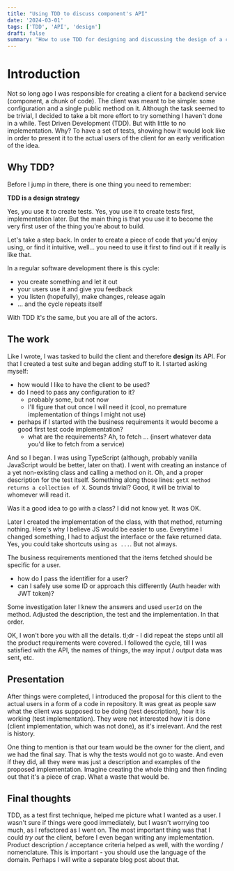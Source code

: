 ```yaml
---
title: "Using TDD to discuss component's API"
date: '2024-03-01'
tags: ['TDD', 'API', 'design']
draft: false
summary: "How to use TDD for designing and discussing the design of a component's API."
---
```


# Introduction

Not so long ago I was responsible for creating a client for a backend service (component, a chunk of code).
The client was meant to be simple: some configuration and a single public method on it. Although the task seemed to be
trivial, I decided to take a bit more effort to try something I haven't done in a while. Test Driven Development (TDD).
But with little to no implementation. Why? To have a set of tests, showing how it would look like in order to present it
to the actual users of the client for an early verification of the idea.

## Why TDD?

Before I jump in there, there is one thing you need to remember:

**TDD is a design strategy**

Yes, you use it to create tests. Yes, you use it to create tests first, implementation later. But the main thing is that
you use it to become the very first user of the thing you're about to build.

Let's take a step back. In order to create a piece of code that you'd enjoy using, or find it intuitive,
well... you need to use it first to find out if it really is like that.

In a regular software development there is this cycle:

 - you create something and let it out
 - your users use it and give you feedback
 - you listen (hopefully), make changes, release again
 - ... and the cycle repeats itself

With TDD it's the same, but you are all of the actors.

## The work

Like I wrote, I was tasked to build the client and therefore **design** its API. For that I created a test suite
and began adding stuff to it. I started asking myself:

 - how would I like to have the client to be used?
 - do I need to pass any configuration to it?
    - probably some, but not now
    - I'll figure that out once I will need it (cool, no premature implementation of things I might not use)
 - perhaps if I started with the business requirements it would become a good first test code implementation?
    - what are the requirements? Ah, to fetch ... (insert whatever data you'd like to fetch from a service)

And so I began. I was using TypeScript (although, probably vanilla JavaScript would be better, later on that).
I went with creating an instance of a yet non-existing class and calling a method on it. Oh, and a proper description
for the test itself. Something along those lines: `getX method returns a collection of X`. Sounds trivial? Good, it will
be trivial to whomever will read it.

Was it a good idea to go with a class? I did not know yet. It was OK.

Later I created the implementation of the class, with that method, returning nothing. Here's why I believe JS would be
easier to use. Everytime I changed something, I had to adjust the interface or the fake returned data. Yes, you could
take shortcuts using `as ...`. But not always.

The business requirements mentioned that the items fetched should be specific for a user.

 - how do I pass the identifier for a user?
 - can I safely use some ID or approach this differently (Auth header with JWT token)?

Some investigation later I knew the answers and used `userId` on the method. Adjusted the description, the test and the
implementation. In that order.

OK, I won't bore you with all the details. tl;dr - I did repeat the steps until all the product requirements were covered.
I followed the cycle, till I was satisfied with the API, the names of things, the way input / output data was sent, etc.

## Presentation

After things were completed, I introduced the proposal for this client to the actual users in a form of a code in repository.
It was great as people saw what the client was supposed to be doing (test description), how it is working (test implementation).
They were not interested how it is done (client implementation, which was not done), as it's irrelevant.
And the rest is history.

One thing to mention is that our team would be the owner for the client, and we had the final say. That is why the tests
would not go to waste. And even if they did, all they were was just a description and examples of the proposed implementation.
Imagine creating the whole thing and then finding out that it's a piece of crap. What a waste that would be.

## Final thoughts

TDD, as a test first technique, helped me picture what I wanted as a user. I wasn't sure if things were good immediately,
but I wasn't worrying too much, as I refactored as I went on. The most important thing was that I could _try out_ the
client, before I even began writing any implementation. Product description / acceptance criteria helped as well, with
the wording / nomenclature. This is important - you should use the language of the domain. Perhaps I will write a separate
blog post about that.
